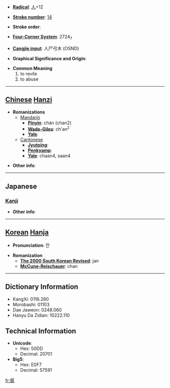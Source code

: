 * '''[[Wiktionary:Chinese radical index| Radical]]''': [[Wiktionary:Chinese radical index 人|人]]+12

* '''[[Wiktionary:Chinese total strokes index|Stroke number]]''': [[Wiktionary:Chinese total strokes index 14|14]]

* '''Stroke order''': 

* '''[[Wiktionary:Chinese four corner index|Four-Corner System]]''': 2724<sub>7</sub>

* '''[[Wiktionary:Chinese Cangjie index|Cangjie input]]''': 人尸弓木 (OSND)

* '''Graphical Significance and Origin''': 

* '''Common Meaning'''
*#to revile
*# to abuse


----

== [[Chinese]] [[Hanzi]] ==

* '''Romanizations'''
** [[Mandarin]]
*** '''[[Pinyin]]''': chán (chan2)
*** '''[[Wade-Giles]]''': ch'an<sup>2</sup>
*** '''[[Yale]]''': 
**[[Cantonese]]
***'''[[Jyutping]]''':
***'''[[Penkyamp]]''': 
***'''[[Yale]]''': chaan4, saan4

* '''Other info''': 

----

==Japanese==
===[[Kanji]]===
{{kanji|on readings=[[さん]] (san), [[ぜん]] (zen)|kun readings=[[そなえる]] (sonaeru), [[ののしる]] (nonoshiru), [[あらわす]] (arawasu)}}

* '''Other info''':  

----

== [[Korean]] [[Hanja]] ==

* '''Pronunciation''': 잔

* '''Romanization'''
** '''[[The 2000 South Korean Revised Romanization|The 2000 South Korean Revised]]''': jan
** '''[[McCune-Reischauer]]''': chan

----

== Dictionary Information ==

* KangXi: 0116.280
* Morobashi: 01103
* Dae Jaweon: 0248.060
* Hanyu Da Zidian: 10222.110

== Technical Information ==

* '''Unicode''':
** Hex: 50DD
** Decimal: 20701
* '''Big5''':
** Hex: E0F7
** Decimal: 57591

[[fr:僝]]
